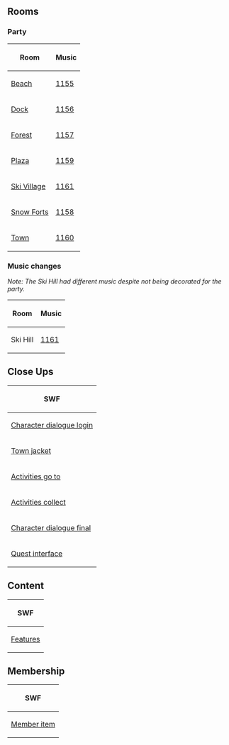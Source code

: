 

==Rooms==
===Party===
<center>
{|class="wikitable"
!Room!!Music
|-
|[[Media:RoomsBeach-ClubPenguinIslandParty.swf|Beach]]||[[Media:Music1155.swf|1155]]
|-
|[[Media:RoomsDock-ClubPenguinIslandParty.swf|Dock]]||[[Media:Music1156.swf|1156]]
|-
|[[Media:RoomsForest-ClubPenguinIslandParty.swf|Forest]]||[[Media:Music1157.swf|1157]]
|-
|[[Media:RoomsPlaza-ClubPenguinIslandParty.swf|Plaza]]||[[Media:Music1159.swf|1159]]
|-
|[[Media:RoomsVillage-ClubPenguinIslandParty.swf|Ski Village]]||[[Media:Music1161.swf|1161]]
|-
|[[Media:RoomsForts-ClubPenguinIslandParty.swf|Snow Forts]]||[[Media:Music1158.swf|1158]]
|-
|[[Media:RoomsTown-ClubPenguinIslandParty.swf|Town]]||[[Media:Music1160.swf|1160]]
|}
</center>

===Music changes===
''Note: The Ski Hill had different music despite not being decorated for the party.''
{|class="wikitable" style="margin: auto;"
!Room!!Music
|-
|Ski Hill||[[Media:Music1161.swf|1161]]
|}

==Close Ups==
<center>
{|class="wikitable" style="text-align: center;"
!colspan="6"|SWF
|-
|colspan="6"|[[Media:Close ups170104 character dialogue login-ClubPenguinIslandParty.swf|Character dialogue login]]
|-
|colspan="6"|[[Media:Close ups170104 dialogue town jacket-ClubPenguinIslandParty.swf|Town jacket]]
|-
|[[Media:Close ups170104 dialogue goto activities-ClubPenguinIslandParty.swf|Activities go to]]||[[Media:Close ups170104 dialogue goto fashion-ClubPenguinIslandParty.swf|Fashion go to]]||[[Media:Close ups170104 dialogue goto entertainment-ClubPenguinIslandParty.swf|Entertainment go to]]||[[Media:Close ups170104 dialogue goto friends-ClubPenguinIslandParty.swf|Friends go to]]||[[Media:Close ups170104 dialogue goto food-ClubPenguinIslandParty.swf|Food go to]]||[[Media:Close ups170104 dialogue goto adventures-ClubPenguinIslandParty.swf|Adventures go to]]
|-
|[[Media:Close ups170104 dialogue activities-ClubPenguinIslandParty.swf|Activities collect]]||[[Media:Close ups170104 dialogue fashion-ClubPenguinIslandParty.swf|Fashion collect]]||[[Media:Close ups170104 dialogue entertainment-ClubPenguinIslandParty.swf|Entertainment collect]]
|[[Media:Close ups170104 dialogue friends-ClubPenguinIslandParty.swf|Friends collect]]||[[Media:Close ups170104 dialogue food-ClubPenguinIslandParty.swf|Food collect]]||[[Media:Close ups170104 dialogue adventures-ClubPenguinIslandParty.swf|Adventures collect]]
|-
|colspan="6"|[[Media:Close ups170118 character dialogue final-ClubPenguinIslandParty.swf|Character dialogue final]]
|-
|colspan="6"|[[Media:Close upsQuest interface-ClubPenguinIslandParty.swf|Quest interface]]
|}
</center>

==Content==
<center>
{|class="wikitable"
!colspan="6"|SWF
|-
|[[Media:ContentFeatures-ClubPenguinIslandParty.swf|Features]]||[[Media:ContentInterface-ClubPenguinIslandParty.swf|Interface]]||[[Media:ContentLogo-ClubPenguinIslandParty.swf|Logo]]||[[Media:ContentParty-ClubPenguinIslandParty.swf|Party]]||[[Media:ContentParty icon-ClubPenguinIslandParty.swf|Party icon]]||[[Media:ContentPrompts-ClubPenguinIslandParty.swf|Prompts]]
|}
</center>

==Membership==
<center>
{|class="wikitable"
!SWF
|-
|[[Media:MembershipParty1-ClubPenguinIslandParty.swf|Member item]]
|}
</center>

{{Parties}}


